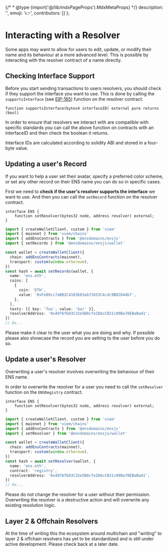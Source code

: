 
{/* * @type {import('@/lib/mdxPageProps').MdxMetaProps} */}
    description: '',
    emoji: '👉',
    contributors: []
};

# Interacting with a Resolver

Some apps may want to allow for users to edit, update, or modify their name and its behaviour at a more advanced level.
This is possible by interacting with the resolver contract of a name directly.

## Checking Interface Support

Before you start sending transactions to users resolvers, you should check if they support the interface you want to use. This is done by calling the `supportsInterface` (see [EIP-165](https://eips.ethereum.org/EIPS/eip-165)) function on the resolver contract.

```solidity
function supportsInterface(bytes4 interfaceID) external pure returns (bool)
```

In order to ensure that resolvers we interact with are compatible with specific standards you can call the above function on contracts with an interfaceID and then check the boolean it returns.

Interface IDs are calculated according to solidity ABI and stored in a four-byte value.

## Updating a user's Record

If you want to help a user set their avatar, specify a preferred color scheme, or set any other record on their ENS name you can do so in specific cases.

First we need to <b>check if the user's resolver supports the interface</b> we want to use. And then you can call the `setRecord` function on the resolver contract.

<CodeGroup title="Updating a Resolver">

```solidity
interface ENS {
    function setResolver(bytes32 node, address resolver) external;
}
```

```typescript {{ variant: "ensjs", link: "https://github.com/ensdomains/ensjs/blob/feat/viem/docs/wallet/function.setRecords.md" }}
import { createWalletClient, custom } from 'viem'
import { mainnet } from 'viem/chains'
import { addEnsContracts } from '@ensdomains/ensjs'
import { setRecords } from '@ensdomains/ensjs/wallet'

const wallet = createWalletClient({
  chain: addEnsContracts(mainnet),
  transport: custom(window.ethereum),
})
const hash = await setRecords(wallet, {
  name: 'ens.eth',
  coins: [
    {
      coin: 'ETH',
      value: '0xFe89cc7aBB2C4183683ab71653C4cdc9B02D44b7',
    },
  ],
  texts: [{ key: 'foo', value: 'bar' }],
  resolverAddress: '0x4976fb03C32e5B8cfe2b6cCB31c09Ba78EBaBa41',
})
// 0x...
```

</CodeGroup>

Please make it clear to the user what you are doing and why. If possible please also showcase the record you are setting to the user before you do so.

## Update a user's Resolver

Overwriting a user's resolver involves overwriting the behaviour of their ENS name.


In order to overwrite the resolver for a user you need to call the `setResolver` function on the `ENSRegistry` contract.

<CodeGroup title="Updating a Resolver">

```solidity
interface ENS {
    function setResolver(bytes32 node, address resolver) external;
}
```

```typescript {{ variant: "ensjs", link: "https://github.com/ensdomains/ensjs/blob/feat/viem/docs/wallet/function.setResolver.md" }}
import { createWalletClient, custom } from 'viem'
import { mainnet } from 'viem/chains'
import { addEnsContracts } from '@ensdomains/ensjs'
import { setResolver } from '@ensdomains/ensjs/wallet'

const wallet = createWalletClient({
  chain: addEnsContracts(mainnet),
  transport: custom(window.ethereum),
})
const hash = await setResolver(wallet, {
  name: 'ens.eth',
  contract: 'registry',
  resolverAddress: '0x4976fb03C32e5B8cfe2b6cCB31c09Ba78EBaBa41',
})
// 0x...
```

</CodeGroup>

Please do not change the resolver for a user without their permission. Overwriting the resolver is a destructive action and will overwrite any existing resolution logic.

## Layer 2 & Offchain Resolvers

At the time of writing this the ecosystem around multichain and "writing" to layer 2 & offchain resolvers has yet to be standardized and is still under active development.
Please check back at a later date.
